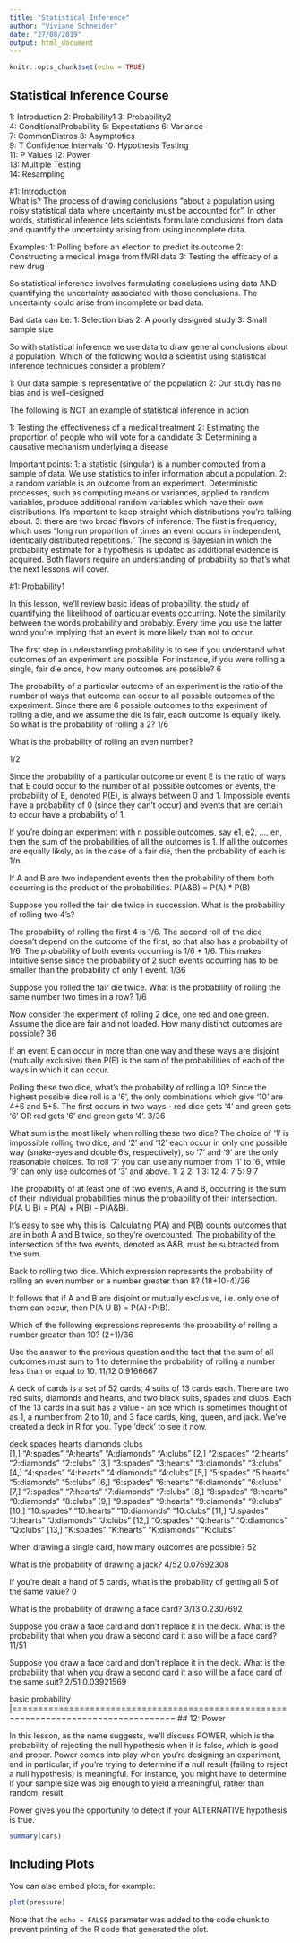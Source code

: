 ```yaml
---
title: "Statistical Inference"
author: "Viviane Schneider"
date: "27/08/2019"
output: html_document
---
```


```r
knitr::opts_chunk$set(echo = TRUE)
```

## Statistical Inference Course 

1: Introduction 
2: Probability1 
3: Probability2        
4: ConditionalProbability
5: Expectations
6: Variance  
7: CommonDistros 
8: Asymptotics   
9: T Confidence Intervals
10: Hypothesis Testing  
11: P Values 
12: Power         
13: Multiple Testing  
14: Resampling 

#1: Introduction  
What is?
The process of drawing conclusions "about a population using noisy statistical data where uncertainty must be accounted for". In other words, statistical inference lets scientists formulate conclusions from data and quantify the uncertainty arising from using incomplete data.

Examples:
1: Polling before an election to predict its outcome
2: Constructing a medical image from fMRI data
3: Testing the efficacy of a new drug

So statistical inference involves formulating conclusions using data AND quantifying the uncertainty associated with those conclusions. The uncertainty could arise from incomplete or bad data.

Bad data can be:
1: Selection bias
2: A poorly designed study
3: Small sample size

So with statistical inference we use data to draw general conclusions about a population. 
Which of the following would a scientist using statistical inference techniques consider a problem?

1: Our data sample is representative of the population
2: Our study has no bias and is well-designed

The following is NOT an example of statistical inference in action

1: Testing the effectiveness of a medical treatment
2: Estimating the proportion of people who will vote for a candidate
3: Determining a causative mechanism underlying a disease

Important points:
1: a statistic (singular) is a number computed from a sample of data. We use statistics to infer information about a population.
2: a random variable is an outcome from an experiment. Deterministic processes, such as computing means or variances, applied to random variables, produce additional random variables which have their own distributions. It's important to keep straight which distributions you're talking about.
3: there are two broad flavors of inference. The first is frequency, which uses "long run proportion of times an event occurs in independent, identically distributed repetitions." The second is Bayesian in which the probability estimate for a hypothesis is updated as additional evidence is acquired. Both flavors require an understanding of probability so that's what the next lessons will cover.


#1: Probability1

 In this lesson, we'll review basic ideas of probability, the study of quantifying the likelihood of particular events occurring. Note the similarity between the words probability and probably. Every time you use the latter word you're implying that an event is more likely than not to occur.
 
The first step in understanding probability is to see if you understand what outcomes of an
experiment are possible. For instance, if you were rolling a single, fair die once, how many  outcomes are possible?
6

The probability of a particular outcome of an experiment is the ratio of the number of ways
that outcome can occur to all possible outcomes of the experiment. Since there are 6 possible
outcomes to the experiment of rolling a die, and we assume the die is fair, each outcome is
equally likely. So what is the probability of rolling a 2?
1/6

| What is the probability of rolling an even number?
1/2

Since the probability of a particular outcome or event E is the ratio of ways that E could
occur to the number of all possible outcomes or events, the probability of E, denoted P(E), is
always between 0 and 1. Impossible events have a probability of 0 (since they can't occur) and
events that are certain to occur have a probability of 1.

If you're doing an experiment with n possible outcomes, say e1, e2, ..., en, then the sum of
the probabilities of all the outcomes is 1. If all the outcomes are equally likely, as in the
case of a fair die, then the probability of each is 1/n.

If A and B are two independent events then the probability of them both occurring is the
product of the probabilities. P(A&B) = P(A) * P(B)

Suppose you rolled the fair die twice in succession. What is the probability of rolling two 4's?

The probability of rolling the first 4 is 1/6. The second roll of the dice doesn't depend on
the outcome of the first, so that also has a probability of 1/6. The probability of both events occurring is 1/6 * 1/6. This makes intuitive sense since the probability of 2 such events occurring has to be smaller than the probability of only 1 event.
1/36

Suppose you rolled the fair die twice. What is the probability of rolling the same number two
times in a row?
1/6

Now consider the experiment of rolling 2 dice, one red and one green. Assume the dice are fair and not loaded. How many distinct outcomes are possible?
36

If an event E can occur in more than one way and these ways are disjoint (mutually exclusive) then P(E) is the sum of the probabilities of each of the ways in which it can occur.

Rolling these two dice, what's the probability of rolling a 10?
Since the highest possible dice roll is a '6', the only combinations which give '10' are 4+6
and 5+5. The first occurs in two ways - red dice gets '4' and green gets '6' OR red gets '6'
and green gets '4'.
3/36

What sum is the most likely when rolling these two dice?
The choice of '1' is impossible rolling two dice, and '2' and '12' each occur in only one
possible way (snake-eyes and double 6's, respectively), so '7' and '9' are the only reasonable
choices. To roll '7' you can use any number from '1' to '6', while '9' can only use outcomes of '3' and above.
1: 2
2: 1
3: 12
4: 7
5: 9
7

The probability of at least one of two events, A and B, occurring is the sum of their
individual probabilities minus the probability of their intersection. P(A U B) = P(A) + P(B) - P(A&B).

It's easy to see why this is. Calculating P(A) and P(B) counts outcomes that are in both A and B twice, so they're overcounted. The probability of the intersection of the two events, denoted as A&B, must be subtracted from the sum.

Back to rolling two dice. Which expression represents the probability of rolling an even number or a number greater than 8?
(18+10-4)/36

 It follows that if A and B are disjoint or mutually exclusive, i.e. only one of them can occur, then P(A U B) = P(A)+P(B).
 
 Which of the following expressions represents the probability of rolling a number greater than 10?
 (2+1)/36
 
Use the answer to the previous question and the fact that the sum of all outcomes must sum to 1 to determine the probability of rolling a number less than or equal to 10.
11/12
0.9166667

 A deck of cards is a set of 52 cards, 4 suits of 13 cards each. There are two red suits,
diamonds and hearts, and two black suits, spades and clubs. Each of the 13 cards in a suit has
a value - an ace which is sometimes thought of as 1, a number from 2 to 10, and 3 face cards,
king, queen, and jack. We've created a deck in R for you. Type 'deck' to see it now.

 deck
      spades      hearts      diamonds      clubs     
 [1,] "A:spades"  "A:hearts"  "A:diamonds"  "A:clubs" 
 [2,] "2:spades"  "2:hearts"  "2:diamonds"  "2:clubs" 
 [3,] "3:spades"  "3:hearts"  "3:diamonds"  "3:clubs" 
 [4,] "4:spades"  "4:hearts"  "4:diamonds"  "4:clubs" 
 [5,] "5:spades"  "5:hearts"  "5:diamonds"  "5:clubs" 
 [6,] "6:spades"  "6:hearts"  "6:diamonds"  "6:clubs" 
 [7,] "7:spades"  "7:hearts"  "7:diamonds"  "7:clubs" 
 [8,] "8:spades"  "8:hearts"  "8:diamonds"  "8:clubs" 
 [9,] "9:spades"  "9:hearts"  "9:diamonds"  "9:clubs" 
[10,] "10:spades" "10:hearts" "10:diamonds" "10:clubs"
[11,] "J:spades"  "J:hearts"  "J:diamonds"  "J:clubs" 
[12,] "Q:spades"  "Q:hearts"  "Q:diamonds"  "Q:clubs" 
[13,] "K:spades"  "K:hearts"  "K:diamonds"  "K:clubs" 

When drawing a single card, how many outcomes are possible?
52

What is the probability of drawing a jack?
4/52
0.07692308

If you're dealt a hand of 5 cards, what is the probability of getting all 5 of the same value?
0

What is the probability of drawing a face card?
3/13
0.2307692

Suppose you draw a face card and don't replace it in the deck. What is the probability that when you draw a second card it also will be a face card?
11/51

Suppose you draw a face card and don't replace it in the deck. What is the probability that when you draw a second card it also will be a face card of the same suit?
2/51
0.03921569

  basic probability
|===================================================================================== 
## 12: Power 

In this lesson, as the name suggests, we'll discuss POWER, which is the probability of rejecting the null hypothesis when it is false, which is good and proper.
Power comes into play when you're designing an experiment, and in particular, if you're trying to determine if a null result (failing to reject a null hypothesis) is meaningful. For instance, you might have to determine if your sample size was big enough to yield a meaningful, rather than random, result.

Power gives you the opportunity to detect if your ALTERNATIVE hypothesis is true.



```r
summary(cars)
```

## Including Plots

You can also embed plots, for example:

```r
plot(pressure)
```

Note that the `echo = FALSE` parameter was added to the code chunk to prevent printing of the R code that generated the plot.
